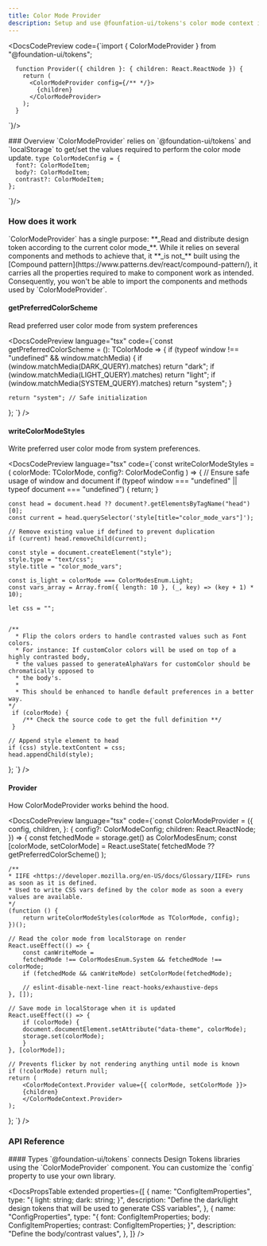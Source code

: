 ```yaml
---
title: Color Mode Provider
description: Setup and use @founfation-ui/tokens's color mode context in your project.
---
```


<DocsCodePreview
    code={`import { ColorModeProvider } from "@foundation-ui/tokens";

      function Provider({ children }: { children: React.ReactNode }) {
        return (
          <ColorModeProvider config={/** */}>
            {children}
          </ColorModeProvider>
        );
      }

`}/>

<DocsSection>
### Overview

<DocsTextBlock className="m-b-medium-60">
  `ColorModeProvider` relies on `@foundation-ui/tokens` and `localStorage` to
  get/set the values required to perform the color mode update.
</DocsTextBlock>
</DocsSection>

<DocsSection>
  <DocsBanner
    title="Pitfall"
    description="If you are not planning to use the pre-built Design Token libraries, there are a few variables that must be defined in your config in order to get the expected behaviorfrom useColorMode."
    mode="warning"
  />
</DocsSection>

<DocsSection>
  <DocsPropsTable
    properties={[
      {
        name: "font",
        type: "ColorModeItem",
        defaultValue: "ColorModeItem",
        required: true,
      },
      {
        name: "body",
        type: "ColorModeItem",
        defaultValue: "ColorModeItem",
        required: true,
      },
      {
        name: "contrast",
        type: "ColorModeItem",
        defaultValue: "ColorModeItem",
        required: true,
      },
    ]}
  />
  <DocsCodePreview
    code={`
    type ColorModeItem = {
      light: string;
      dark: string;
    };

    type ColorModeConfig = {
      font?: ColorModeItem;
      body?: ColorModeItem;
      contrast?: ColorModeItem;
    };

`}/>

</DocsSection>

<DocsSection>

### How does it work

<DocsTextBlock className="m-b-medium-60">
  `ColorModeProvider` has a single purpose: **_Read and distribute design token
  according to the current color mode_**. While it relies on several components
  and methods to achieve that, it **_is not_** built using the [Compound
  pattern](https://www.patterns.dev/react/compound-pattern/), it carries all the
  properties required to make to component work as intended.
</DocsTextBlock>

<DocsTextBlock className="m-b-medium-60">
  Consequently, you won't be able to import the components and methods used by
  `ColorModeProvider`.
</DocsTextBlock>

</DocsSection>

<DocsSection className="m-y-large-10">

#### getPreferredColorScheme

<DocsTextBlock className="m-b-medium-60">
  Read preferred user color mode from system preferences
</DocsTextBlock>

<DocsCodePreview
  language="tsx"
  code={`const getPreferredColorScheme = (): TColorMode => {
    if (typeof window !== "undefined" && window.matchMedia) {
        if (window.matchMedia(DARK_QUERY).matches) return "dark";
        if (window.matchMedia(LIGHT_QUERY).matches) return "light";
        if (window.matchMedia(SYSTEM_QUERY).matches) return "system";
    }

    return "system"; // Safe initialization

};
`}
/>

</DocsSection>

<DocsSection className="m-y-large-10">

#### writeColorModeStyles

<DocsTextBlock className="m-b-medium-60">
  Write preferred user color mode from system preferences.
</DocsTextBlock>

<DocsCodePreview
  language="tsx"
  code={`const writeColorModeStyles = (
  colorMode: TColorMode,
  config?: ColorModeConfig
) => {
    // Ensure safe usage of window and document
    if (typeof window === "undefined" || typeof document === "undefined") {
        return;
    }

    const head = document.head ?? document?.getElementsByTagName("head")[0];
    const current = head.querySelector('style[title="color_mode_vars"]');

    // Remove existing value if defined to prevent duplication
    if (current) head.removeChild(current);

    const style = document.createElement("style");
    style.type = "text/css";
    style.title = "color_mode_vars";

    const is_light = colorMode === ColorModesEnum.Light;
    const vars_array = Array.from({ length: 10 }, (_, key) => (key + 1) * 10);

    let css = "";


    /**
      * Flip the colors orders to handle contrasted values such as Font colors.
      * For instance: If customColor colors will be used on top of a highly contrasted body,
      * the values passed to generateAlphaVars for customColor should be chromatically opposed to
      * the body's.
      *
      * This should be enhanced to handle default preferences in a better way.
    */
     if (colorMode) {
        /** Check the source code to get the full definition **/
     }

    // Append style element to head
    if (css) style.textContent = css;
    head.appendChild(style);

};
`}
/>

</DocsSection>

<DocsSection className="m-y-large-10">

#### Provider

<DocsTextBlock className="m-b-medium-60">
  How ColorModeProvider works behind the hood.
</DocsTextBlock>

<DocsCodePreview
  language="tsx"
  code={`const ColorModeProvider = ({
  config,
  children,
}: {
  config?: ColorModeConfig;
  children: React.ReactNode;
}) => {
    const fetchedMode = storage.get() as ColorModesEnum;
    const [colorMode, setColorMode] = React.useState<FetchedColorModeType>(
        fetchedMode ?? getPreferredColorScheme()
    );

    /**
    * IIFE <https://developer.mozilla.org/en-US/docs/Glossary/IIFE> runs as soon as it is defined.
    * Used to write CSS vars defined by the color mode as soon a every values are available.
    */
    (function () {
        return writeColorModeStyles(colorMode as TColorMode, config);
    })();

    // Read the color mode from localStorage on render
    React.useEffect(() => {
        const canWriteMode =
        fetchedMode !== ColorModesEnum.System && fetchedMode !== colorMode;
        if (fetchedMode && canWriteMode) setColorMode(fetchedMode);

        // eslint-disable-next-line react-hooks/exhaustive-deps
    }, []);

    // Save mode in localStorage when it is updated
    React.useEffect(() => {
        if (colorMode) {
        document.documentElement.setAttribute("data-theme", colorMode);
        storage.set(colorMode);
        }
    }, [colorMode]);

    // Prevents flicker by not rendering anything until mode is known
    if (!colorMode) return null;
    return (
        <ColorModeContext.Provider value={{ colorMode, setColorMode }}>
        {children}
        </ColorModeContext.Provider>
    );

};
`}
/>

</DocsSection>

### API Reference

<DocsSection className="m-y-large-10">
#### Types

<DocsTextBlock className="m-b-medium-60">
  `@foundation-ui/tokens` connects Design Tokens libraries using the
  `ColorModeProvider` component. You can customize the `config` property to use
  your own library.
</DocsTextBlock>

<DocsPropsTable
  extended
  properties={[
    {
      name: "ConfigItemProperties",
      type: "{ light: string; dark: string; }",
      description:
        "Define the dark/light design tokens that will be used to generate CSS variables",
    },
    {
      name: "ConfigProperties",
      type: "{ font: ConfigItemProperties; body: ConfigItemProperties; contrast: ConfigItemProperties; }",
      description: "Define the body/contrast values",
    },
  ]}
/>

</DocsSection>

<DocsFooter
  prev="/docs/color-mode/usage"
  next="/docs/color-mode/use-color-mode"
/>
